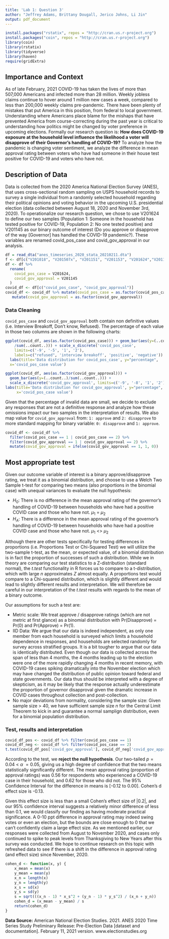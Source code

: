 ```yaml
---
title: 'Lab 1: Question 3'
author: "Jeffrey Adams, Brittany Dougall, Jerico Johns, Li Jin"
output: pdf_document
---
```

```r
install.packages("rstatix", repos = "http://cran.us.r-project.org")
install.packages("coin", repos = "http://cran.us.r-project.org")
library(coin)
library(rstatix)
library(tidyverse)
library(haven)
require(gridExtra)
```
## Importance and Context 

As of late February, 2021 COVID-19 has taken the lives of more than 507,000 Americans and infected more than 28 million. Weekly jobless claims continue to hover around 1 million new cases a week, compared to less than 200,000 weekly claims pre-pandemic. There have been plenty of mistakes that put America in this position, from federal to local government. Understanding where Americans place blame for the mishaps that have prevented America from course-correcting during the past year is critical to understanding how politics might be changed by voter preference in upcoming elections. Formally our research question is: 
**How does COVID-19 exposure at the household level influence the likelihood a voter will disapprove of their Governor’s handling of COVID-19?**
To analyze how the pandemic is changing voter sentiment, we analyze the difference in mean approval rating between voters who have had someone in their house test positive for COVID-19 and voters who have not. 

## Description of Data

Data is collected from the 2020 America National Election Survey (ANES), that uses cross-sectional random sampling on USPS household records to survey a single individual from a randomly selected household regarding their political opinions and voting behavior in the upcoming U.S. presidential election (data collected between August 18, 2020 and November 3rd, 2020). To operationalize our research question, we chose to use V201624 to define our two samples (Population 1: Someone in the household has tested positive for COVID-19, Population 2: No one tested positive) and V201145 as our binary outcome of interest (Do you approve or disapprove of the way [Governor] has handled the COVID-19 pandemic?). These variables are renamed covid_pos_case and covid_gov_approval in our analysis.

```r
df = read_dta("anes_timeseries_2020_stata_20210211.dta")
f <- df[c("V201018", "V201507x", "V201151", "V201153", "V201624","V201145")]
df <- df %>%
  rename(
    covid_pos_case = V201624,
    covid_gov_approval = V201145
  )
covid_df <- df[c("covid_pos_case", "covid_gov_approval")]
covid_df <- covid_df %>% mutate(covid_pos_case = as.factor(covid_pos_case)) %>%
   mutate(covid_gov_approval = as.factor(covid_gov_approval))
```

### Data Cleaning
`covid_pos_case` and `covid_gov_approval` both contain non definitive values (i.e. Interview Breakoff, Don’t know, Refused). The percentage of each value in those two columns are shown in the following charts:

```r
ggplot(covid_df, aes(as.factor(covid_pos_case))) + geom_bar(aes(y=(..count..)
    /sum(..count..))) + scale_x_discrete('covid_pos_case', 
    limits=c('-9', '-5', '1', '2'), 
    labels=c("refused", 'interview breakoff', 'positive', 'negative')) + 
  labs(title='Data distribution for covid_pos_case', y="percentage", 
  x='covid_pos_case value')
```

```r
ggplot(covid_df, aes(as.factor(covid_gov_approval))) + 
  geom_bar(aes(y=(..count..)/sum(..count..))) + 
  scale_x_discrete('covid_gov_approval', limits=c('-9', '-8', '1', '2'),                                             labels=c("refused", 'don\'t know', 'approve', 'disapprove')) + 
labs(title='Data distribution for covid_gov_approval', y="percentage", 
     x='covid_pos_case value')
```
Given that the percentage of invalid data are small, we decide to exclude any responses that are not a definitive response and analyze how these omissions impact our two samples in the interpretation of results. We also map value for `covid_gov_approval` from: `1: approve` and `2: disapprove` to more standard mapping for binary variable: `0: disapprove` and `1: approve`.

```r
covid_df <- covid_df %>% 
  filter(covid_pos_case == 1 | covid_pos_case == 2) %>% 
  filter(covid_gov_approval == 1 | covid_gov_approval == 2) %>% 
  mutate(covid_gov_approval = ifelse(covid_gov_approval == 1, 1, 0))
```

## Most appropriate test

Given our outcome variable of interest is a binary approve/disapprove rating, we treat it as a binomial distribution, and choose to use a Welch Two Sample t-test for comparing two means (also proportions in the binomial case) with unequal variances to evaluate the null hypothesis: 

- $H_{0}$: There is no difference in the mean approval rating of the governor’s handling of COVID-19 between households who have had a positive COVID case and those who have not. $\mu_{1}$ = $\mu_{2}$
- $H_{A}$: There is a difference in the mean approval rating of the governor’s handling of COVID-19 between households who have had a positive COVID case and those who have not. $\mu_{1}$ <> $\mu_{2}$

Although there are other tests specifically for testing differences in proportions (i.e. Proportions Test or Chi-Squared Test) we will utilize the two-sample t-test, as the mean, or expected value, of a binomial distribution is in fact the proportion of successes of such a distribution. While we in theory are comparing our test statistics to a Z-distribution (standard normal), the $t.test$ functionality in R forces us to compare to a t-distribution, which with large $n$ approximates $Z$ almost equally. A proportions test would compare to a Chi-squared distribution, which is slightly different and would lead to slightly different results and interpretation. We will therefore be careful in our interpretation of the $t.test$ results with regards to the mean of a binary outcome. 

Our assumptions for such a test are: 

- Metric scale: We treat approve / disapprove ratings (which are not metric at first glance) as a binomial distribution with Pr(Disapprove) = Pr(0) and Pr(Approve) = Pr(1). 
- IID Data: We argue that our data is indeed independent, as only one member from each household is surveyed which limits a household dependence in responses, and households are selected randomly for survey across stratified groups. It is a bit tougher to argue that our data is identically distributed. Even though our data is collected across the span of less than 4 months, the 4 months leading up to the election were one of the more rapidly changing 4 months in recent memory, with COVID-19 cases spiking dramatically into the November election which may have changed the distribution of public opinion toward federal and state governments. Our data thus should be interpreted with a degree of skepticism, as it may be likely that the response actually underestimate the proportion of governor disapproval given the dramatic increase in COVID cases throughout collection and post-collection. 
- No major deviations from normality, considering the sample size: Given sample size > 40, we have sufficient sample size $n$ for the Central Limit Theorem to kick in and guarantee a normal samplign distribution, even for a binomial population distribution. 

### Test, results and interpretation

```r

covid_df_pos <- covid_df %>% filter(covid_pos_case == 1)
covid_df_neg <- covid_df %>% filter(covid_pos_case == 2)
t.test(covid_df_pos['covid_gov_approval'], covid_df_neg['covid_gov_approval'], alternative = 'two.sided')
```

According to the test, we **reject the null hypothesis**. Our two-tailed $p = 0.04$ < $\alpha$ $= 0.05$, giving us a high degree of confidence that the two means statistically significantly different. The mean approval rating (proportion of approval ratings) was 0.56 for respondents who experienced a COVID-19 case in their household, and 0.62 for those who did not. The 95% Confidence Interval for the difference in means is [-0.12 to 0.00]. Cohen’s  d effect size is -0.13.

Given this effect size is less than a small Cohen’s effect size of |0.2|, and our 95% confidence interval suggests a relatively minor difference of less than 0.1, we would classify our finding as having moderate practical significance. A 0-10 ppt difference in approval rating may indeed swing votes or even an election, but the bounds are close enough to 0 that we can’t confidently claim a large effect size. As we mentioned earlier, our responses were collected from August to November 2020, and cases only continued to spike to peak levels from Thanksgiving to New Years after this survey was conducted. We hope to continue research on this topic with refreshed data to see if there is a shift in the difference in approval rating (and effect size) since November, 2020. 

```r
cohen_d <- function(x, y) {
    x_mean = mean(x)
    y_mean = mean(y)
    x_n = length(x)
    y_n = length(y)
    x_s = sd(x)
    y_s = sd(y)
    s = sqrt(((x_n - 1) * x_s^2 + (y_n - 1) * y_s^2) / (x_n + y_n))
    cohen_d = (x_mean - y_mean) / s
    return(cohen_d)
}
```

**Data Source:** American National Election Studies. 2021. ANES 2020 Time Series Study Preliminary Release: Pre-Election Data [dataset and documentation]. February 11, 2021 version. www.electionstudies.org